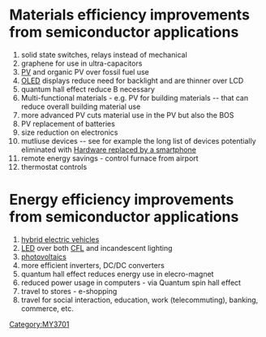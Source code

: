 {{MY3701}}

=Materials efficiency improvements from semiconductor applications=

# solid state switches, relays instead of mechanical
# graphene for use in ultra-capacitors
# [[PV]] and organic PV over fossil fuel use
# [[OLED]] displays reduce need for backlight and are thinner over LCD
# quantum hall effect reduce B necessary
# Multi-functional materials - e.g. PV for building materials -- that can reduce overall building material use
# more advanced PV cuts material use in the PV but also the BOS
# PV replacement of batteries
# size reduction on electronics
# mutliuse devices -- see for example the long list of devices potentially eliminated with [[Hardware replaced by a smartphone]]
# remote energy savings - control furnace from airport
# thermostat controls



=Energy efficiency improvements from semiconductor applications=
# [[hybrid electric vehicles]]
# [[LED]] over both [[CFL]] and incandescent lighting
# [[photovoltaics]]
# more efficient inverters, DC/DC converters
# quantum hall effect reduces energy use in elecro-magnet
# reduced power usage in computers - via Quantum spin hall effect
# travel to stores - e-shopping
# travel for social interaction, education, work (telecommuting), banking, commerce, etc.


[[Category:MY3701]]